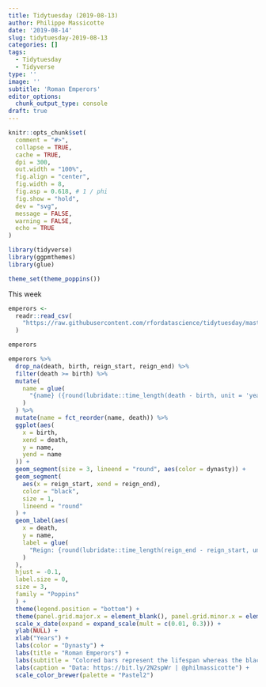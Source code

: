 ```yaml
---
title: Tidytuesday (2019-08-13)
author: Philippe Massicotte
date: '2019-08-14'
slug: tidytuesday-2019-08-13
categories: []
tags:
  - Tidytuesday
  - Tidyverse
type: ''
image: ''
subtitle: 'Roman Emperors'
editor_options:
  chunk_output_type: console
draft: true
---
```


```r
knitr::opts_chunk$set(
  comment = "#>",
  collapse = TRUE,
  cache = TRUE,
  dpi = 300,
  out.width = "100%",
  fig.align = "center",
  fig.width = 8,
  fig.asp = 0.618, # 1 / phi
  fig.show = "hold",
  dev = "svg",
  message = FALSE,
  warning = FALSE,
  echo = TRUE
)

library(tidyverse)
library(ggpmthemes)
library(glue)

theme_set(theme_poppins())
```

This week

```r
emperors <-
  readr::read_csv(
    "https://raw.githubusercontent.com/rfordatascience/tidytuesday/master/data/2019/2019-08-13/emperors.csv"
  )

emperors

```

```r
emperors %>%
  drop_na(death, birth, reign_start, reign_end) %>%
  filter(death >= birth) %>%
  mutate(
    name = glue(
      "{name} ({round(lubridate::time_length(death - birth, unit = 'year'), digits = 0)} years old)"
    )
  ) %>%
  mutate(name = fct_reorder(name, death)) %>%
  ggplot(aes(
    x = birth,
    xend = death,
    y = name,
    yend = name
  )) +
  geom_segment(size = 3, lineend = "round", aes(color = dynasty)) +
  geom_segment(
    aes(x = reign_start, xend = reign_end),
    color = "black",
    size = 1,
    lineend = "round"
  ) +
  geom_label(aes(
    x = death,
    y = name,
    label = glue(
      "Reign: {round(lubridate::time_length(reign_end - reign_start, unit = 'year'), digits = 2)} years"
    )
  ),
  hjust = -0.1,
  label.size = 0,
  size = 3,
  family = "Poppins"
  ) +
  theme(legend.position = "bottom") +
  theme(panel.grid.major.x = element_blank(), panel.grid.minor.x = element_blank()) +
  scale_x_date(expand = expand_scale(mult = c(0.01, 0.3))) +
  ylab(NULL) +
  xlab("Years") +
  labs(color = "Dynasty") +
  labs(title = "Roman Emperors") +
  labs(subtitle = "Colored bars represent the lifespan whereas the black bars the reign duration") +
  labs(caption = "Data: https://bit.ly/2N2spWr | @philmassicotte") +
  scale_color_brewer(palette = "Pastel2")
```

